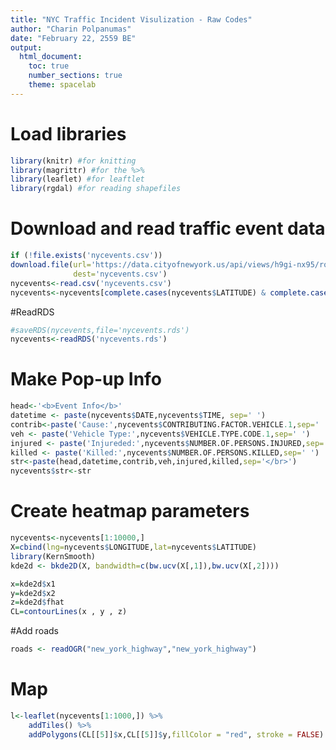 ```yaml
---
title: "NYC Traffic Incident Visulization - Raw Codes"
author: "Charin Polpanumas"
date: "February 22, 2559 BE"
output:
  html_document:
    toc: true
    number_sections: true
    theme: spacelab
---
```

# Load libraries
```r
library(knitr) #for knitting
library(magrittr) #for the %>%
library(leaflet) #for leaftlet
library(rgdal) #for reading shapefiles
```

# Download and read traffic event data
```r

if (!file.exists('nycevents.csv'))
download.file(url='https://data.cityofnewyork.us/api/views/h9gi-nx95/rows.csv?accessType=DOWNLOAD',
              dest='nycevents.csv')
nycevents<-read.csv('nycevents.csv')
nycevents<-nycevents[complete.cases(nycevents$LATITUDE) & complete.cases(nycevents$LONGITUDE),]
```
#ReadRDS
```r
#saveRDS(nycevents,file='nycevents.rds')
nycevents<-readRDS('nycevents.rds')
```
# Make Pop-up Info
```r
head<-'<b>Event Info</b>'
datetime <- paste(nycevents$DATE,nycevents$TIME, sep=' ')
contrib<-paste('Cause:',nycevents$CONTRIBUTING.FACTOR.VEHICLE.1,sep=' ')
veh <- paste('Vehicle Type:',nycevents$VEHICLE.TYPE.CODE.1,sep=' ')
injured <- paste('Injureded:',nycevents$NUMBER.OF.PERSONS.INJURED,sep=' ')
killed <- paste('Killed:',nycevents$NUMBER.OF.PERSONS.KILLED,sep=' ')
str<-paste(head,datetime,contrib,veh,injured,killed,sep='</br>')
nycevents$str<-str
```
# Create heatmap parameters
```r
nycevents<-nycevents[1:10000,]
X=cbind(lng=nycevents$LONGITUDE,lat=nycevents$LATITUDE)
library(KernSmooth)
kde2d <- bkde2D(X, bandwidth=c(bw.ucv(X[,1]),bw.ucv(X[,2])))

x=kde2d$x1
y=kde2d$x2
z=kde2d$fhat
CL=contourLines(x , y , z)
```
#Add roads
```r
roads <- readOGR("new_york_highway","new_york_highway")
```
# Map
```r
l<-leaflet(nycevents[1:1000,]) %>% 
    addTiles() %>% 
    addPolygons(CL[[5]]$x,CL[[5]]$y,fillColor = "red", stroke = FALSE)
```

